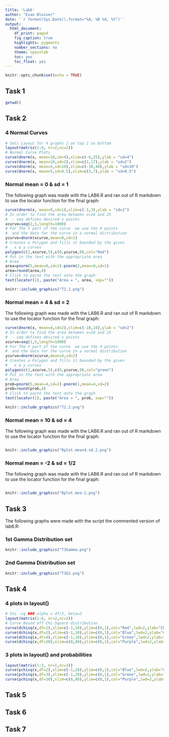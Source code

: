 ```yaml
---
title: 'Lab6'
author: "Evan Blosser"
date: '`r format(Sys.Date(),format="%A, %B %d, %Y")`'
output: 
  html_document:
    df_print: paged
    fig_caption: true
    highlights: pygments
    number_sections: no
    theme: spacelab
    toc: yes
    toc_float: yes
---
```

```r
knitr::opts_chunk$set(echo = TRUE)
```


## Task 1
```r
getwd()
```


## Task 2 {.tabset}

### 4 Normal Curves

```r
# Sets Layout for 4 graphs 2 on top 2 on bottom
layout(matrix(1:4, nr=2,nc=2))
# Normal Curve Plots
curve(dnorm(x, mean=10,sd=4),xlim=c(-6,25),ylab = "sd=4")
curve(dnorm(x, mean=10,sd=2),xlim=c(2,17),ylab = "sd=2")
curve(dnorm(x, mean=5,sd=10),xlim=c(-30,40),ylab = "sd=10")
curve(dnorm(x, mean=5,sd=0.5),xlim=c(3,7),ylab = "sd=0.5")
```



### Normal mean = 0 & sd = 1

The following graph was made with the LAB6.R and ran out of R markdown to use the locator function for the final graph:
```r
curve(dnorm(x, mean=0,sd=1),xlim=c(-3,3),ylab = "sd=1")
# In order to find the area between x=10 and 25
#  - seq defines desired x points
xcurve=seq(2,5,length=1000)
# For The Y part of the curve  we use the X points
#  and the data for the curve in a normal distribution
ycurve=dnorm(xcurve,mean=0,sd=1)
# Creates a Polygon and fills it bounded by the given
#   x & y curves
polygon(c(2,xcurve,5),c(0,ycurve,0),col="Red")
# Put in the text with the appropriate area
# Area
area=pnorm(5,mean=0,sd=1)-pnorm(2,mean=0,sd=1)
area=round(area,4)
# Click to paste the text onto the graph
text(locator(1), paste("Area = ", area, sep=""))
```


```r
knitr::include_graphics("T2.1.png")
```


###  Normal mean = 4 & sd = 2
The following graph was made with the LAB6.R and ran out of R markdown to use the locator function for the final graph:
```r
curve(dnorm(x, mean=4,sd=2),xlim=c(-10,10),ylab = "sd=2")
# In order to find the area between x=10 and 25
#  - seq defines desired x points
xcurve=seq(1,5,length=1000)
# For The Y part of the curve  we use the X points
#  and the data for the curve in a normal distribution
ycurve=dnorm(xcurve,mean=4,sd=2)
# Creates a Polygon and fills it bounded by the given
#   x & y curves
polygon(c(1,xcurve,5),c(0,ycurve,0),col="green")
# Put in the text with the appropriate area
# Area
prob=pnorm(5,mean=4,sd=2)-pnorm(1,mean=4,sd=2)
prob=round(prob,4)
# Click to paste the text onto the graph
text(locator(1), paste("Area = ", prob, sep=""))
```

```r
knitr::include_graphics("T2.2.png")
```



###  Normal mean = 10 & sd = 4
The following graph was made with the LAB6.R and ran out of R markdown to use the locator function for the final graph:
```r

```


```r
knitr::include_graphics("Rplot.mean4.sd.2.png")
```



###  Normal mean = -2 & sd = 1/2
The following graph was made with the LAB6.R and ran out of R markdown to use the locator function for the final graph:
```r

```

```r
knitr::include_graphics("Rplot.mea-2.png")
```




## Task 3
The following graphs were made with the script the commented version of lab6.R:

### 1st Gamma Distribution set

```r
knitr::include_graphics("T3Gamma.png")
```


### 2nd Gamma Distribution set
```r
knitr::include_graphics("T3G2.png")
```



## Task 4

### 4 plots in layout()
```r
# Chi -sq ### alpha = df/2, beta=2
layout(matrix(1:4, nr=2,nc=2))
# Curve Based off Chi-Square distribution
curve(dchisq(x,df=1),xlim=c(-1,10),ylim=c(0,1),col="Red",lwd=2,ylab="Chisq density", main="df=1")
curve(dchisq(x,df=2),xlim=c(-1,10),ylim=c(0,1),col="Blue",lwd=2,ylab="Chisq density",main="df=2")
curve(dchisq(x,df=4),xlim=c(-1,10),ylim=c(0,1),col="Green",lwd=2,ylab="Chisq density", main="df=4")
curve(dchisq(x,df=20),xlim=c(0,40),ylim=c(0,1),col="Purple",lwd=2,ylab="Chisq density",main="df=20")
```

### 3 plots in layout() and probabilities
```r
layout(matrix(1:3, nr=1,nc=3))
curve(pchisq(x,df=2),xlim=c(-1,20),ylim=c(0,1),col="Blue",lwd=2,ylab="Chisq density",main="df=2")
curve(pchisq(x,df=3),xlim=c(-1,20),ylim=c(0,1),col="Green",lwd=2,ylab="Chisq density", main="df=4")
curve(pchisq(x,df=20),xlim=c(0,80),ylim=c(0,1),col="Purple",lwd=2,ylab="Chisq density",main="df=20")

```


## Task 5 


## Task 6 


## Task 7



